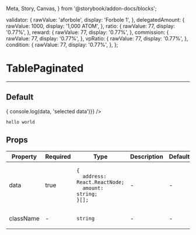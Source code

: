   Meta, Story, Canvas,
} from '@storybook/addon-docs/blocks';

  validator: {
    rawValue: 'aforbole',
    display: 'Forbole 1',
  },
  delegatedAmount: {
    rawValue: 1000,
    display: '1,000 ATOM',
  },
  ratio: {
    rawValue: 77,
    display: '0.77%',
  },
  reward: {
    rawValue: 77,
    display: '0.77%',
  },
  commission: {
    rawValue: 77,
    display: '0.77%',
  },
  vpRatio: {
    rawValue: 77,
    display: '0.77%',
  },
  condition: {
    rawValue: 77,
    display: '0.77%',
  },
};


<Meta title="TablePaginated" component={TablePaginated} />

# TablePaginated
---

## Default
<Canvas>
  <Story name="Default">
    <TablePaginated
      data={[
        single,
        single,
        single,
        single,
        single,
        single,
        single,
        single,
        single,
        single,
        single,
        single,
        single,
        single,
        single,
      ]}
      columns={[
        {
          label: 'validator',
          display: 'Validator',
          sort: true,
        },
        {
          label: 'delegatedAmount',
          display: 'Delegated Amount',
        },
        {
          label: 'ratio',
          display: 'Amt Ratio',
        },
        {
          label: 'reward',
          display: 'Reward',
        },
        {
          label: 'commission',
          display: 'Commission',
        },
        {
          label: 'vpRatio',
          display: 'VP Ratio',
        },
        {
          label: 'condition',
          display: 'Condition',
        },
      ]}
      initialActiveSort='validator'
      onRowClick={(data) => { console.log(data, 'selected data')}}
    />
  </Story>
</Canvas>

```
hello world
```

## Props
<table>
<thead>
  <tr>
    <th>Property</th>
    <th>Required</th>
    <th>Type</th>
    <th>Description</th>
    <th>Default</th>
  </tr>
  </thead>
  <tbody>
  <tr>
    <td>data</td>
    <td>true</td>
    <td>

```
{
  address: React.ReactNode;
  amount: string;
}[];
```

  </td>
    <td>-</td>
    <td>-</td>
  </tr>

  <tr>
    <td>className</td>
    <td>-</td>
    <td>

`string`

  </td>
    <td>-</td>
    <td>-</td>
  </tr>
  </tbody>
</table>
<br/>
